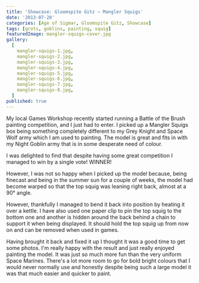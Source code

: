```yaml
---
title: 'Showcase: Gloomspite Gitz – Mangler Squigs'
date: '2013-07-28'
categories: [Age of Sigmar, Gloomspite Gitz, Showcase]
tags: [grots, goblins, painting, squig]
featuredImage: mangler-squigs-cover.jpg
gallery:
  [
    mangler-squigs-1.jpg,
    mangler-squigs-2.jpg,
    mangler-squigs-3.jpg,
    mangler-squigs-4.jpg,
    mangler-squigs-5.jpg,
    mangler-squigs-6.jpg,
    mangler-squigs-7.jpg,
    mangler-squigs-8.jpg,
  ]
published: true
---
```


My local Games Workshop recently started running a Battle of the Brush painting competition, and I just had to enter.
I picked up a Mangler Squigs box being something completely different to my Grey Knight and Space Wolf army which
I am used to painting. The model is great and fits in with my Night Goblin army that is in some desperate need of
colour.

I was delighted to find that despite having some great competition I managed to win by a single vote! WINNER!

However, I was not so happy when I picked up the model because, being finecast and being in the summer sun for a
couple of weeks, the model had become warped so that the top squig was leaning right back, almost at a 90° angle.

However, thankfully I managed to bend it back into position by heating it over a kettle. I have also used one paper
clip to pin the top squig to the bottom one and another is hidden around the back behind a chain to support
it when being displayed. It should hold the top squig up from now on and can be removed when used in games.

Having brought it back and fixed it up I thought it was a good time to get some photos. I'm really happy with the
result and just really enjoyed painting the model. It was just so much more fun than the very uniform Space Marines.
There's a lot more room to go for bold bright colours that I would never normally use and honestly despite being
such a large model it was that much easier and quicker to paint.
